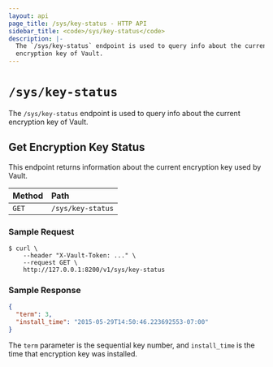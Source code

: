 ```yaml
---
layout: api
page_title: /sys/key-status - HTTP API
sidebar_title: <code>/sys/key-status</code>
description: |-
  The `/sys/key-status` endpoint is used to query info about the current
  encryption key of Vault.
---
```


# `/sys/key-status`

The `/sys/key-status` endpoint is used to query info about the current
encryption key of Vault.

## Get Encryption Key Status

This endpoint returns information about the current encryption key used by
Vault.

| Method   | Path                         |
| :--------------------------- | :--------------------- |
| `GET`    | `/sys/key-status`            |


### Sample Request

```
$ curl \
    --header "X-Vault-Token: ..." \
    --request GET \
    http://127.0.0.1:8200/v1/sys/key-status

```

### Sample Response

```json
{
  "term": 3,
  "install_time": "2015-05-29T14:50:46.223692553-07:00"
}
```

The `term` parameter is the sequential key number, and `install_time` is the
time that encryption key was installed.
